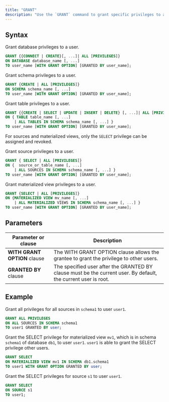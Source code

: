 ```yaml
---
title: "GRANT"
description: "Use the `GRANT` command to grant specific privileges to a user."
---
```


## Syntax

Grant database privileges to a user.

```sql
GRANT {{CONNECT | CREATE}[, ...]| ALL [PRIVILEGES]}
ON DATABASE database_name [, ...]
TO user_name [WITH GRANT OPTION] [GRANTED BY user_name];

```

Grant schema privileges to a user.

```sql
GRANT {CREATE | ALL [PRIVILEGES]}
ON SCHEMA schema_name [, ...]
TO user_name [WITH GRANT OPTION] [GRANTED BY user_name];
```

Grant table privileges to a user.

```sql
GRANT {{CREATE | SELECT | UPDATE | INSERT | DELETE} [, ...]| ALL [PRIVILEGES]}
ON { TABLE table_name [, ...]
    | ALL TABLES IN SCHEMA schema_name [, ...] }
TO user_name [WITH GRANT OPTION] [GRANTED BY user_name];
```

For sources and materialized views, only the `SELECT` privilege can be assigned and revoked.

Grant source privileges to a user.

```sql
GRANT { SELECT | ALL [PRIVILEGES]}
ON {  source_or_table_name [, ...]
    | ALL SOURCES IN SCHEMA schema_name [, ...] }
TO user_name [WITH GRANT OPTION] [GRANTED BY user_name];
```

Grant materialized view privileges to a user.

```sql
GRANT {SELECT | ALL [PRIVILEGES]}
ON {MATERIALIZED VIEW mv_name [, ...]
    | ALL MATERIALIZED VIEWS IN SCHEMA schema_name [, ...] }
TO user_name [WITH GRANT OPTION] [GRANTED BY user_name];
```

## Parameters

| Parameter or clause          | Description                                                                                                    |
| ---------------------------- | -------------------------------------------------------------------------------------------------------------- |
| **WITH GRANT OPTION** clause | The WITH GRANT OPTION clause allows the grantee to grant the privilege to other users.                         |
| **GRANTED BY** clause        | The specified user after the GRANTED BY clause must be the current user. By default, the current user is root. |

## Example

Grant all privileges for all sources in `schema1` to user `user1`.

```sql
GRANT ALL PRIVILEGES
ON ALL SOURCES IN SCHEMA schema1
TO user1 GRANTED BY user;
```

Grant the SELECT privilege for materialized view `mv1`, which is in schema `schema1` of database `db1`, to user `user1`. `user1` is able to grant the SELECT privilege other users.

```sql
GRANT SELECT
ON MATERIALIZED VIEW mv1 IN SCHEMA db1.schema1
TO user1 WITH GRANT OPTION GRANTED BY user;
```

Grant the SELECT privileges for source `s1` to user `user1`.

```sql
GRANT SELECT
ON SOURCE s1
TO user1;
```
